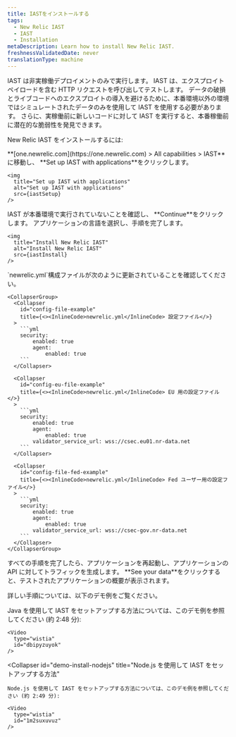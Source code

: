 ```yaml
---
title: IASTをインストールする
tags:
  - New Relic IAST
  - IAST
  - Installation
metaDescription: Learn how to install New Relic IAST.
freshnessValidatedDate: never
translationType: machine
---
```




<Callout variant="important">
  IAST は非実稼働デプロイメントのみで実行します。 IAST は、エクスプロイト ペイロードを含む HTTP リクエストを呼び出してテストします。 データの破損とライブコードへのエクスプロイトの導入を避けるために、本番環境以外の環境ではシミュレートされたデータのみを使用して IAST を使用する必要があります。 さらに、実稼働前に新しいコードに対して IAST を実行すると、本番稼働前に潜在的な脆弱性を発見できます。
</Callout>

New Relic IAST をインストールするには:

<Steps>
  <Step>
    <DoNotTranslate>**[one.newrelic.com](https://one.newrelic.com) > All capabilities > IAST**</DoNotTranslate>に移動し、 <DoNotTranslate>**Set up IAST with applications**</DoNotTranslate>をクリックします。

    <img
      title="Set up IAST with applications"
      alt="Set up IAST with applications"
      src={iastSetup}
    />
  </Step>

  <Step>
    IAST が本番環境で実行されていないことを確認し、 <DoNotTranslate>**Continue**</DoNotTranslate>をクリックします。  

  </Step>

  <Step>
    アプリケーションの言語を選択し、手順を完了します。

    <img
      title="Install New Relic IAST"
      alt="Install New Relic IAST"
      src={iastInstall}
    />
  </Step>

  <Step>
    `newrelic.yml`構成ファイルが次のように更新されていることを確認してください。

    <CollapserGroup>
      <Collapser
        id="config-file-example"
        title={<><InlineCode>newrelic.yml</InlineCode> 設定ファイル</>}
      >
        ```yml
        security:
            enabled: true
            agent:
                enabled: true
        ```
      </Collapser>

      <Collapser
        id="config-eu-file-example"
        title={<><InlineCode>newrelic.yml</InlineCode> EU 用の設定ファイル</>}
      >
        ```yml
        security:
            enabled: true
            agent:
                enabled: true
            validator_service_url: wss://csec.eu01.nr-data.net
        ```
      </Collapser>

      <Collapser
        id="config-file-fed-example"
        title={<><InlineCode>newrelic.yml</InlineCode> Fed ユーザー用の設定ファイル</>}
      >
        ```yml
        security:
            enabled: true
            agent:
                enabled: true
            validator_service_url: wss://csec-gov.nr-data.net
        ```
      </Collapser>
    </CollapserGroup>
  </Step>

  <Step>
    すべての手順を完了したら、アプリケーションを再起動し、アプリケーションの API に対してトラフィックを生成します。  

  </Step>

  <Step>
    <DoNotTranslate>**See your data**</DoNotTranslate>をクリックすると、テストされたアプリケーションの概要が表示されます。  

  </Step>
</Steps>

詳しい手順については、以下のデモ例をご覧ください。

<CollapserGroup>
  <Collapser
    id="demo-install-java"
    title="Java で IAST をセットアップする方法"
  >
    Java を使用して IAST をセットアップする方法については、このデモ例を参照してください (約 2:48 分):

    <Video
      type="wistia"
      id="dbipyzuyok"
    />
  </Collapser>

  <Collapser
    id="demo-install-nodejs"
    title="Node.js を使用して IAST をセットアップする方法"
  >
    Node.js を使用して IAST をセットアップする方法については、このデモ例を参照してください (約 2:49 分):

    <Video
      type="wistia"
      id="1m2suxuvuz"
    />
  </Collapser>
</CollapserGroup>